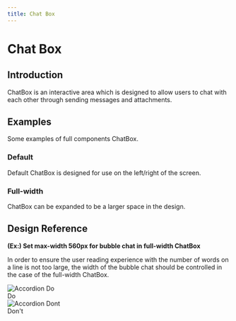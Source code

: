 ```yaml
---
title: Chat Box
---
```



# Chat Box

## Introduction

ChatBox is an interactive area which is designed to allow users to chat with each other through sending messages and attachments.

## Examples

Some examples of full components ChatBox.

### Default

Default ChatBox is designed for use on the left/right of the screen.

<CodeView codeText={defaultChatBox} />

### Full-width

ChatBox can be expanded to be a larger space in the design.

<CodeView codeText={fullWidthChatBox} />

## Design Reference

**(Ex:) Set max-width 560px for bubble chat in full-width ChatBox**

In order to ensure the user reading experience with the number of words on a line is not too large, the width of the bubble chat should be controlled in the case of the full-width ChatBox.

<div className="Grid u-marginBottomLarge">
  <div className="u-sizeFull md:u-size1of2">
    <img
      className="u-maxWidthFull"
      src={require('src/assets/ref/bubble-chat-structure-do.jpg')}
      srcSet={`${require('src/assets/ref/bubble-chat-structure-do@2x.jpg')} 2x`}
      alt="Accordion Do"
    />
    <div className="u-borderBottom u-borderLarge u-borderPositive u-marginTopSmall" />
    <div className="u-textPositive">Do</div>
  </div>
  <div className="u-sizeFull md:u-size1of2">
    <img
      className="u-maxWidthFull"
      src={require('src/assets/ref/bubble-chat-structure-dont.jpg')}
      srcSet={`${require('src/assets/ref/bubble-chat-structure-dont@2x.jpg')} 2x`}
      alt="Accordion Dont"
    />
    <div className="u-borderBottom u-borderLarge u-borderNegative u-marginTopSmall" />
    <div className="u-textNegative">Don't</div>
  </div>
</div>

